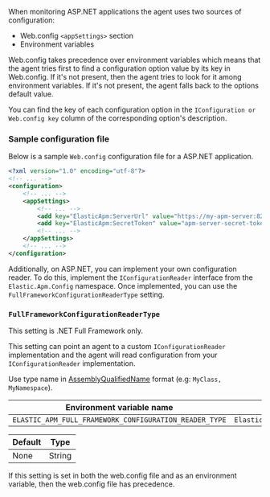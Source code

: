 

<div id="configuration-on-asp-net"></div>

When monitoring ASP.NET applications the agent uses two sources of configuration:

* Web.config `<appSettings>` section
* Environment variables

Web.config takes precedence over environment variables which means that
the agent tries first to find a configuration option value by its key in Web.config.
If it's not present, then the agent tries to look for it among environment variables.
If it's not present, the agent falls back to the options default value.

You can find the key of each configuration option
in the `IConfiguration or Web.config key` column of the corresponding option's description.

<div id="asp-net-sample-config"></div>

### Sample configuration file

Below is a sample `Web.config` configuration file for a ASP.NET application.

```xml
<?xml version="1.0" encoding="utf-8"?>
<!-- ... -->
<configuration>
    <!-- ... -->
    <appSettings>
        <!-- ... -->
        <add key="ElasticApm:ServerUrl" value="https://my-apm-server:8200" />
        <add key="ElasticApm:SecretToken" value="apm-server-secret-token" />
        <!-- ... -->
    </appSettings>
    <!-- ... -->
</configuration>
```

Additionally, on ASP.NET, you can implement your own configuration reader. To do this, implement the `IConfigurationReader` interface from the `Elastic.Apm.Config` namespace.
Once implemented, you can use the <DocLink id="serverlessObservabilityApmAgentsNetConfigure" section="fullframeworkconfigurationreadertype">`FullFrameworkConfigurationReaderType`</DocLink> setting.

<div id="config-full-framework-configuration-reader-type"></div>

### `FullFrameworkConfigurationReaderType`

This setting is .NET Full Framework only.

This setting can point an agent to a custom `IConfigurationReader` implementation and the agent will read configuration from your `IConfigurationReader` implementation.

Use type name in  [AssemblyQualifiedName](https://docs.microsoft.com/en-us/dotnet/api/system.type.assemblyqualifiedname?view=netcore-3.1#System_Type_AssemblyQualifiedName) format (e.g: `MyClass, MyNamespace`).

| Environment variable name | Web.config key |
|---|---|
| `ELASTIC_APM_FULL_FRAMEWORK_CONFIGURATION_READER_TYPE` | `ElasticApm:FullFrameworkConfigurationReaderType` |

| Default | Type |
|---|---|
| None       | String |

If this setting is set in both the web.config file and as an environment variable, then the web.config file has precedence.

